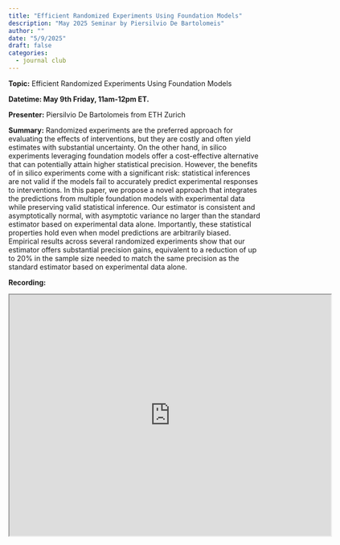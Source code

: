 ```yaml
---
title: "Efficient Randomized Experiments Using Foundation Models"
description: "May 2025 Seminar by Piersilvio De Bartolomeis"
author: ""
date: "5/9/2025"
draft: false
categories:
  - journal club
---
```


**Topic:** Efficient Randomized Experiments Using Foundation Models

**Datetime: May 9th Friday, 11am-12pm ET.**

**Presenter:** Piersilvio De Bartolomeis from ETH Zurich

**Summary:** Randomized experiments are the preferred approach for evaluating the effects of interventions, but they are costly and often yield estimates with substantial uncertainty. On the other hand, in silico experiments leveraging foundation models offer a cost-effective alternative that can potentially attain higher statistical precision. However, the benefits of in silico experiments come with a significant risk: statistical inferences are not valid if the models fail to accurately predict experimental responses to interventions. In this paper, we propose a novel approach that integrates the predictions from multiple foundation models with experimental data while preserving valid statistical inference. Our estimator is consistent and asymptotically normal, with asymptotic variance no larger than the standard estimator based on experimental data alone. Importantly, these statistical properties hold even when model predictions are arbitrarily biased. Empirical results across several randomized experiments show that our estimator offers substantial precision gains, equivalent to a reduction of up to 20% in the sample size needed to match the same precision as the standard estimator based on experimental data alone.

**Recording:** 
```{=html}
<iframe src="https://drive.google.com/file/d/1dm6VkrwMMvjmT_HGbqqWoFUrlTdmbjL9/preview" width="640" height="480" allowfullscreen="true" allow="autoplay"></iframe>
```

```{=html}
<script src="https://giscus.app/client.js"
        data-repo="carswg/carswg.github.io"
        data-repo-id="R_kgDOLX8xOg"
        data-category="General"
        data-category-id="DIC_kwDOLX8xOs4CeZQB"
        data-mapping="title"
        data-strict="1"
        data-reactions-enabled="1"
        data-emit-metadata="0"
        data-input-position="bottom"
        data-theme="light_high_contrast"
        data-lang="en"
        crossorigin="anonymous"
        async>
</script>
```
